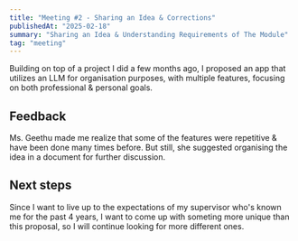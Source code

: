 ```yaml
---
title: "Meeting #2 - Sharing an Idea & Corrections"
publishedAt: "2025-02-18"
summary: "Sharing an Idea & Understanding Requirements of The Module"
tag: "meeting"
---
```


Building on top of a project I did a few months ago, I proposed an app that utilizes an LLM for organisation purposes, with multiple features, focusing on both professional & personal goals.

## Feedback

Ms. Geethu made me realize that some of the features were repetitive & have been done many times before. 
But still, she suggested organising the idea in a document for further discussion. 

## Next steps

Since I want to live up to the expectations of my supervisor who's known me for the past 4 years, I want to 
come up with someting more unique than this proposal, so I will continue looking for more different ones. 
